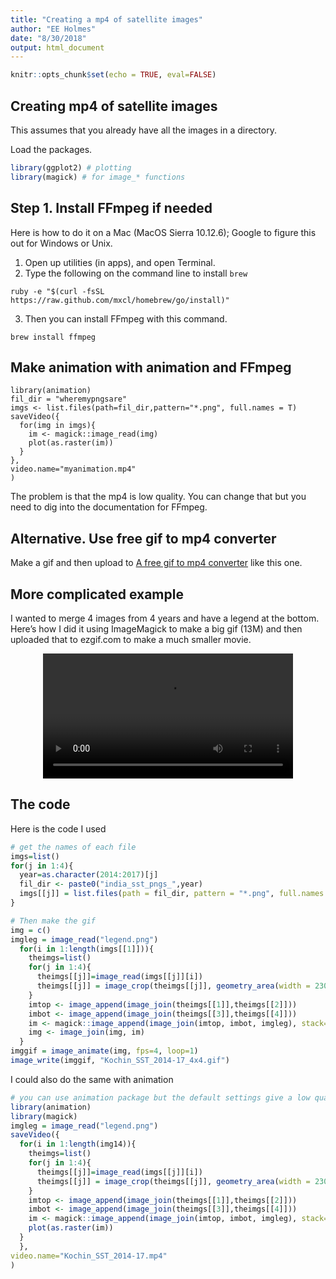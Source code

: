 ```yaml
---
title: "Creating a mp4 of satellite images"
author: "EE Holmes"
date: "8/30/2018"
output: html_document
---
```


```r
knitr::opts_chunk$set(echo = TRUE, eval=FALSE)
```

## Creating mp4 of satellite images

This assumes that you already have all the images in a directory.

Load the packages.  
```r
library(ggplot2) # plotting
library(magick) # for image_* functions
```

## Step 1. Install FFmpeg if needed

Here is how to do it on a Mac (MacOS Sierra 10.12.6); Google to figure this out for Windows or Unix.

1. Open up utilities (in apps), and open Terminal.  
2. Type the following on the command line to install `brew`
```
ruby -e "$(curl -fsSL https://raw.github.com/mxcl/homebrew/go/install)"
```
3. Then you can install FFmpeg with this command.
```
brew install ffmpeg
```

## Make animation with animation and FFmpeg

```
library(animation)
fil_dir = "wheremypngsare"
imgs <- list.files(path=fil_dir,pattern="*.png", full.names = T)
saveVideo({
  for(img in imgs){
    im <- magick::image_read(img)
    plot(as.raster(im))
  }
},
video.name="myanimation.mp4"
)
```

The problem is that the mp4 is low quality.  You can change that but you need to dig into the documentation for FFmpeg.

## Alternative.  Use free gif to mp4 converter

Make a gif and then upload to [A free gif to mp4 converter]( https://ezgif.com/gif-to-mp4) like this one.

## More complicated example

I wanted to merge 4 images from 4 years and have a legend at the bottom.  Here's how I did it using ImageMagick to make a big gif (13M) and then uploaded that to ezgif.com to make a much smaller movie.

<div style="text-align:center" markdown="1">

<video width="400" controls>
  <source src="Kochin_SST_2014-17_4x4.mp4" type="video/mp4">
  Your browser does not support HTML5 video.
</video>

</div>

## The code

Here is the code I used
```r
# get the names of each file
imgs=list()
for(j in 1:4){
  year=as.character(2014:2017)[j]
  fil_dir <- paste0("india_sst_pngs_",year)
  imgs[[j]] = list.files(path = fil_dir, pattern = "*.png", full.names = T)
}

# Then make the gif
img = c()
imgleg = image_read("legend.png")
  for(i in 1:length(imgs[[1]])){
    theimgs=list()
    for(j in 1:4){
      theimgs[[j]]=image_read(imgs[[j]][i])
      theimgs[[j]] = image_crop(theimgs[[j]], geometry_area(width = 230, height = 332, x_off = 28, y_off = 0))
    }
    imtop <- image_append(image_join(theimgs[[1]],theimgs[[2]]))
    imbot <- image_append(image_join(theimgs[[3]],theimgs[[4]]))
    im <- magick::image_append(image_join(imtop, imbot, imgleg), stack=TRUE)
    img <- image_join(img, im)
  }
imggif = image_animate(img, fps=4, loop=1)
image_write(imggif, "Kochin_SST_2014-17_4x4.gif")
```

I could also do the same with animation

```r
# you can use animation package but the default settings give a low quality movie
library(animation)
library(magick)
imgleg = image_read("legend.png")
saveVideo({
  for(i in 1:length(img14)){
    theimgs=list()
    for(j in 1:4){
      theimgs[[j]]=image_read(imgs[[j]][i])
      theimgs[[j]] = image_crop(theimgs[[j]], geometry_area(width = 230, height = 332, x_off = 28, y_off = 0))
    }
    imtop <- image_append(image_join(theimgs[[1]],theimgs[[2]]))
    imbot <- image_append(image_join(theimgs[[3]],theimgs[[4]]))
    im <- magick::image_append(image_join(imtop, imbot, imgleg), stack=TRUE)
    plot(as.raster(im))
  }
  },
video.name="Kochin_SST_2014-17.mp4"
)
```

